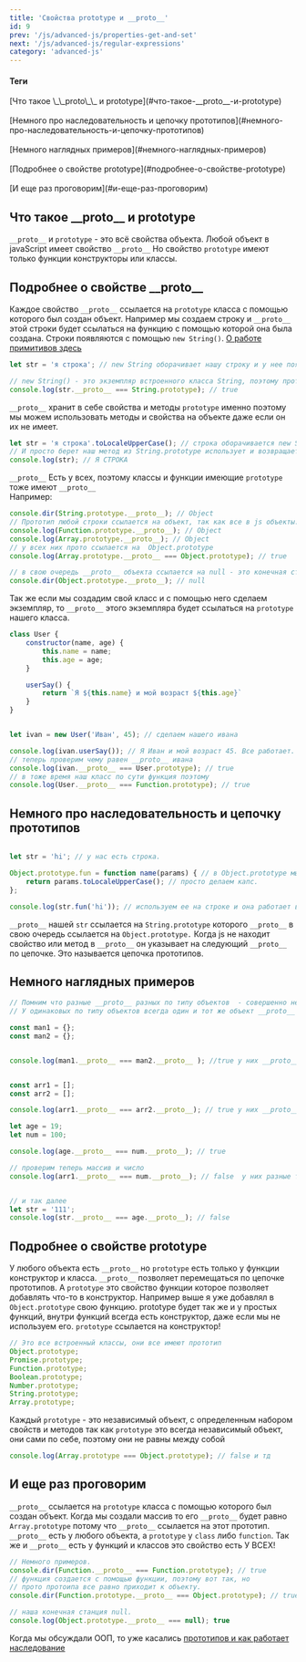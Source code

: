 ```yaml
---
title: 'Свойства prototype и __proto__'
id: 9
prev: '/js/advanced-js/properties-get-and-set'
next: '/js/advanced-js/regular-expressions'
category: 'advanced-js'
---
```


<div className = 'mdHead'>

#### Теги

<div className = 'tag_js'>[Что такое \_\_proto\_\_ и prototype](#что-такое-__proto__-и-prototype)</div> <br/>
<div className = 'tag_js'>[Немного про наследовательность и цепочку прототипов](#немного-про-наследовательность-и-цепочку-прототипов)</div> <br/>
<div className = 'tag_js'>[Немного наглядных примеров](#немного-наглядных-примеров)</div> <br/>
<div className = 'tag_js'>[Подробнее о свойстве prototype](#подробнее-о-свойстве-prototype)</div> <br/>
<div className = 'tag_js'>[И еще раз проговорим](#и-еще-раз-проговорим)</div>

</div>

## Что такое \_\_proto\_\_ и prototype 

`__proto__` и `prototype` - это всё свойства объекта.
Любой объект в javaScript имеет свойство `__proto__`
Но свойство `prototype` имеют только функции конструкторы или классы.

## Подробнее о свойстве \_\_proto\_\_
Каждое свойство `__proto__` ссылается на `prototype` класса с помощью которого был создан объект.
Например мы создаем строку и `__proto__` этой строки будет ссылаться на функцию с помощью которой она была создана. Строки появляются с помощью `new String()`.
<span className = 'link_js'> [О работе примитивов здесь](/content/js/basic-js/oop-and-prototype#как-работают-примитивы-в-js) </span> 
```javaScript
let str = 'я строка'; // new String оборачивает нашу строку и у нее появляется __proto__

// new String() - это экземпляр встроенного класса String, поэтому прото экземпляра равно прототипу своего класса.
console.log(str.__proto__ === String.prototype); // true

```
`__proto__` хранит в себе свойства и методы `prototype` именно поэтому мы можем использовать методы и свойства на объекте даже если он их не имеет.
```javaScript
let str = 'я строка'.toLocaleUpperCase(); // строка оборачивается new String и имеет __proto__ ссылающее нас на главную функцию String.prototype.
// И просто берет наш метод из String.prototype использует и возвращает нам измененную строку.
console.log(str); // Я СТРОКА
```
`__proto__` Есть у всех, поэтому классы и функции имеющие `prototype` тоже имеют `__proto__`<br/>
Например:<br/>
```javaScript
console.dir(String.prototype.__proto__); // Object
// Прототип любой строки ссылается на объект, так как все в js объекты. Это будет касаться любого типа данных.
console.log(Function.prototype.__proto__); // Object
console.log(Array.prototype.__proto__); // Object
// у всех них прото ссылается на  Object.prototype
console.log(Array.prototype.__proto__ === Object.prototype); // true

// в свою очередь __proto__ объекта ссылается на null - это конечная станция.
console.dir(Object.prototype.__proto__); // null
```
Так же если мы создадим свой класс и с помощью него сделаем экземпляр, то `__proto__` этого экземпляра будет ссылаться на `prototype` нашего класса.
```javaScript
class User {
    constructor(name, age) {
        this.name = name;
        this.age = age;
    }

    userSay() {
        return `Я ${this.name} и мой возраст ${this.age}`
    }
}


let ivan = new User('Иван', 45); // сделаем нашего ивана

console.log(ivan.userSay()); // Я Иван и мой возраст 45. Все работает.
// теперь проверим чему равен __proto__ ивана
console.log(ivan.__proto__ === User.prototype); // true
// в тоже время наш класс по сути функция поэтому
console.log(User.__proto__ === Function.prototype); // true
```
## Немного про наследовательность и цепочку прототипов
```javaScript

let str = 'hi'; // у нас есть строка.

Object.prototype.fun = function name(params) { // в Object.prototype мы добавили свою функцию.
    return params.toLocaleUpperCase(); // просто делаем капс.
};

console.log(str.fun('hi')); // используем ее на строке и она работает выдовая нам HI
```
`__proto__` нашей `str` ссылается на `String.prototype` которого `__proto__` в свою очередь ссылается на `Object.prototype.`
Когда js не находит свойство или метод в `__proto__` он указывает на следующий `__proto__`  по цепочке. Это называется цепочка прототипов.<br/>
## Немного наглядных примеров
```javaScript
// Помним что разные __proto__ разных по типу объектов  - совершенно независимые разные объекты.
// У одинаковых по типу объектов всегда один и тот же объект __proto__ ( они равны)

const man1 = {};
const man2 = {};


console.log(man1.__proto__ === man2.__proto__ ); //true у них __proto__ один и тот же, какой то 3 объект


const arr1 = [];
const arr2 = [];

console.log(arr1.__proto__ === arr2.__proto__); // true у них __proto__  так же равны 

let age = 19;
let num = 100;

console.log(age.__proto__ === num.__proto__); // true

// проверим теперь массив и число
console.log(arr1.__proto__ === num.__proto__); // false  у них разные типы объекта


// и так далее
let str = '111';
console.log(str.__proto__ === age.__proto__); // false
```
## Подробнее о свойстве prototype

У любого объекта есть `__proto__` но `prototype` есть только у функции конструктор и класса. `__proto__` позволяет перемещаться по цепочке прототипов. А `prototype` это свойство функции  которое позволяет добавлять что-то в конструктор. Например выше я уже добавлял в `Object.prototype` свою функцию. prototype будет так же и у простых функций, внутри функций всегда есть конструктор, даже если мы не используем его. `prototype` ссылается на конструктор!
```javaScript
// Это все встроенный классы, они все имеют прототип
Object.prototype;
Promise.prototype;
Function.prototype;
Boolean.prototype;
Number.prototype;
String.prototype;
Array.prototype;
```
Каждый `prototype`  - это независимый объект, с определенным  набором свойств и методов
так как `prototype` это всегда независимый объект, они сами по себе, поэтому они не равны между собой
```javaScript
console.log(Array.prototype === Object.prototype); // false и тд
```
## И еще раз проговорим

`__proto__` ссылается на `prototype` класса с помощью которого был создан объект.
Когда мы создали массив то его `__proto__` будет равно `Array.prototype`
потому что `__proto__` ссылается на этот прототип.
`__proto__` есть у любого объекта,
а `prototype` у `class` либо `function`. Так же и `__proto__` есть у функций и классов это свойство есть У ВСЕХ!
```javaScript
// Немного примеров.
console.dir(Function.__proto__ === Function.prototype); // true
// функция создается с помощью функции, поэтому вот так, но 
// прото протоипа все равно приходит к объекту.
console.dir(Function.prototype.__proto__ === Object.prototype); // true

// наша конечная станция null.
console.log(Object.prototype.__proto__ === null); true
```
Когда мы обсуждали ООП, то уже касались  <span className = 'link_js'> [прототипов и как работает наследование](/content/js/basic-js/oop-and-prototype#прототипное-наследование) </span> 


